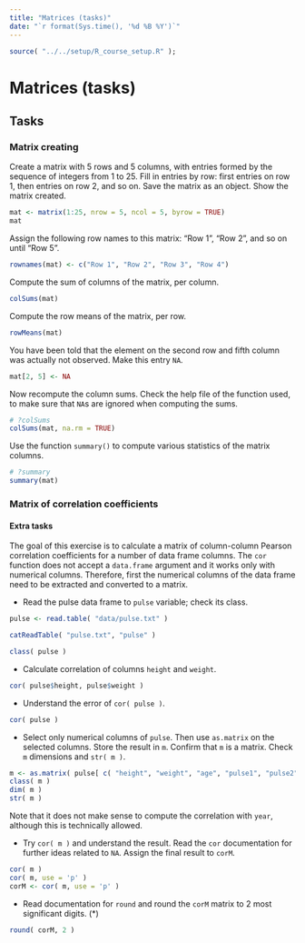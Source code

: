 ```yaml
---
title: "Matrices (tasks)"
date: "`r format(Sys.time(), '%d %B %Y')`"
---
```


```r
source( "../../setup/R_course_setup.R" );
```

# Matrices (tasks)

## Tasks

### Matrix creating

Create a matrix with 5 rows and 5 columns, with entries formed by the sequence of integers from 1 to 25. Fill in entries by row: first entries on row 1, then entries on row 2, and so on. Save the matrix as an object. Show the matrix created.

```r
mat <- matrix(1:25, nrow = 5, ncol = 5, byrow = TRUE)
mat 
```

Assign the following row names to this matrix: "Row 1", "Row 2", and so on until "Row 5".

```r
rownames(mat) <- c("Row 1", "Row 2", "Row 3", "Row 4")
```

Compute the sum of columns of the matrix, per column.

```r
colSums(mat)
```

Compute the row means of the matrix, per row.

```r
rowMeans(mat)
```

You have been told that the element on the second row and fifth column was actually not observed. Make this entry `NA`.

```r
mat[2, 5] <- NA
```

Now recompute the column sums. Check the help file of the function used, to make sure that `NA`s are ignored when computing the sums.

```r
# ?colSums
colSums(mat, na.rm = TRUE)
```

Use the function `summary()` to compute various statistics of the matrix columns. 

```r
# ?summary
summary(mat)
```

### Matrix of correlation coefficients {#corMatrix}

#### Extra tasks

The goal of this exercise is to calculate a matrix of column-column Pearson correlation coefficients for a number of data frame columns. The `cor` function does not accept a `data.frame` argument and it works only with numerical columns. Therefore, first the numerical columns of the data frame need to be extracted and converted to a matrix.

- Read the pulse data frame to `pulse` variable; check its class.
```r
pulse <- read.table( "data/pulse.txt" )
```
```r
catReadTable( "pulse.txt", "pulse" )
```

```r
class( pulse )
```

- Calculate correlation of columns `height` and `weight`.
```r
cor( pulse$height, pulse$weight )
```

- Understand the error of `cor( pulse )`.
```r
cor( pulse )
```

- Select only numerical columns of `pulse`. Then use `as.matrix` on the selected columns. Store the result in `m`. Confirm that `m` is a matrix. Check `m` dimensions and `str( m )`.
```r
m <- as.matrix( pulse[ c( "height", "weight", "age", "pulse1", "pulse2", "year" ) ] )
class( m )
dim( m )
str( m )
```

Note that it does not make sense to compute the correlation with `year`, although this is technically allowed.

- Try `cor( m )` and understand the result. Read the `cor` documentation for further ideas related to `NA`. Assign the final result to `corM`.
```r
cor( m )
cor( m, use = 'p' )
corM <- cor( m, use = 'p' )
```

- Read documentation for `round` and round the `corM` matrix to 2 most significant digits. (*)
```r
round( corM, 2 )
```

